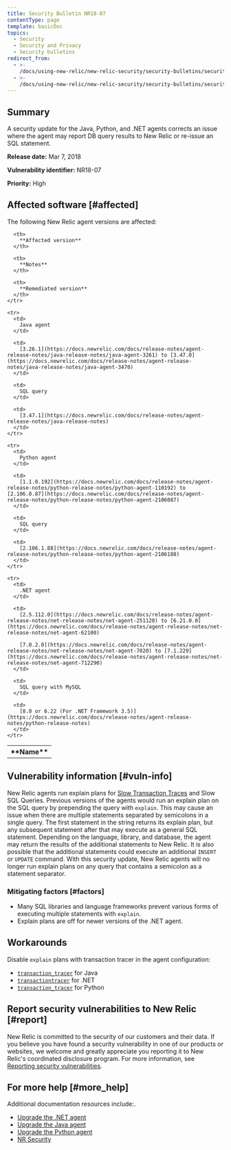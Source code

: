 ```yaml
---
title: Security Bulletin NR18-07
contentType: page
template: basicDoc
topics:
  - Security
  - Security and Privacy
  - Security bulletins
redirect_from:
  - >-
    /docs/using-new-relic/new-relic-security/security-bulletins/security-bulletin-nr18-08/
  - >-
    /docs/using-new-relic/new-relic-security/security-bulletins/security-bulletin-nr18-07/
---
```


## Summary

A security update for the Java, Python, and .NET agents corrects an issue where the agent may report DB query results to New Relic or re-issue an SQL statement.

**Release date:** Mar 7, 2018

**Vulnerability identifier:** NR18-07

**Priority:** High

## Affected software [#affected]

The following New Relic agent versions are affected:

<Table>
  <tbody>
    <tr>
      <th>
        **Name**
      </th>

      <th>
        **Affected version**
      </th>

      <th>
        **Notes**
      </th>

      <th>
        **Remediated version**
      </th>
    </tr>

    <tr>
      <td>
        Java agent
      </td>

      <td>
        [3.26.1](https://docs.newrelic.com/docs/release-notes/agent-release-notes/java-release-notes/java-agent-3261) to [3.47.0](https://docs.newrelic.com/docs/release-notes/agent-release-notes/java-release-notes/java-agent-3470)
      </td>

      <td>
        SQL query
      </td>

      <td>
        [3.47.1](https://docs.newrelic.com/docs/release-notes/agent-release-notes/java-release-notes)
      </td>
    </tr>

    <tr>
      <td>
        Python agent
      </td>

      <td>
        [1.1.0.192](https://docs.newrelic.com/docs/release-notes/agent-release-notes/python-release-notes/python-agent-110192) to [2.106.0.87](https://docs.newrelic.com/docs/release-notes/agent-release-notes/python-release-notes/python-agent-2106087)
      </td>

      <td>
        SQL query
      </td>

      <td>
        [2.106.1.88](https://docs.newrelic.com/docs/release-notes/agent-release-notes/python-release-notes/python-agent-2106188)
      </td>
    </tr>

    <tr>
      <td>
        .NET agent
      </td>

      <td>
        [2.5.112.0](https://docs.newrelic.com/docs/release-notes/agent-release-notes/net-release-notes/net-agent-251120) to [6.21.0.0](https://docs.newrelic.com/docs/release-notes/agent-release-notes/net-release-notes/net-agent-62100)

        [7.0.2.0](https://docs.newrelic.com/docs/release-notes/agent-release-notes/net-release-notes/net-agent-7020) to [7.1.229](https://docs.newrelic.com/docs/release-notes/agent-release-notes/net-release-notes/net-agent-712290)
      </td>

      <td>
        SQL query with MySQL
      </td>

      <td>
        [8.0 or 6.22 (For .NET Framework 3.5)](https://docs.newrelic.com/docs/release-notes/agent-release-notes/python-release-notes)
      </td>
    </tr>
  </tbody>
</Table>

## Vulnerability information [#vuln-info]

New Relic agents run explain plans for [Slow Transaction Traces](https://docs.newrelic.com/docs/apm/applications-menu/monitoring/viewing-slow-query-details) and Slow SQL Queries. Previous versions of the agents would run an explain plan on the SQL query by prepending the query with `explain`. This may cause an issue when there are multiple statements separated by semicolons in a single query. The first statement in the string returns its explain plan, but any subsequent statement after that may execute as a general SQL statement. Depending on the language, library, and database, the agent may return the results of the additional statements to New Relic. It is also possible that the additional statements could execute an additional `INSERT` or `UPDATE` command. With this security update, New Relic agents will no longer run explain plans on any query that contains a semicolon as a statement separator.

### Mitigating factors [#factors]

* Many SQL libraries and language frameworks prevent various forms of executing multiple statements with `explain`.
* Explain plans are off for newer versions of the .NET agent.

## Workarounds

Disable `explain` plans with transaction tracer in the agent configuration:

* [`transaction_tracer`](/docs/agents/java-agent/configuration/java-agent-configuration-config-file#h2-Transaction-tracer) for Java
* [`transactiontracer`](/docs/agents/net-agent/configuration/net-agent-configuration#transaction_tracer) for .NET
* [`transaction_tracer`](/docs/agents/python-agent/configuration/python-agent-configuration#txn-tracer-settings) for Python

## Report security vulnerabilities to New Relic [#report]

New Relic is committed to the security of our customers and their data. If you believe you have found a security vulnerability in one of our products or websites, we welcome and greatly appreciate you reporting it to New Relic's coordinated disclosure program. For more information, see [Reporting security vulnerabilities](/docs/security/new-relic-security/data-privacy/reporting-security-vulnerabilities).

## For more help [#more_help]

Additional documentation resources include:.

* [Upgrade the .NET agent](https://docs.newrelic.com/docs/agents/net-agent/installation/update-net-agent)
* [Upgrade the Java agent](https://docs.newrelic.com/docs/agents/java-agent/installation/upgrade-java-agent)
* [Upgrade the Python agent](https://docs.newrelic.com/docs/agents/python-agent/installation-configuration/upgrade-python-agent)
* [NR Security](https://newrelic.com/why-new-relic/security "Link opens in a new window.")
